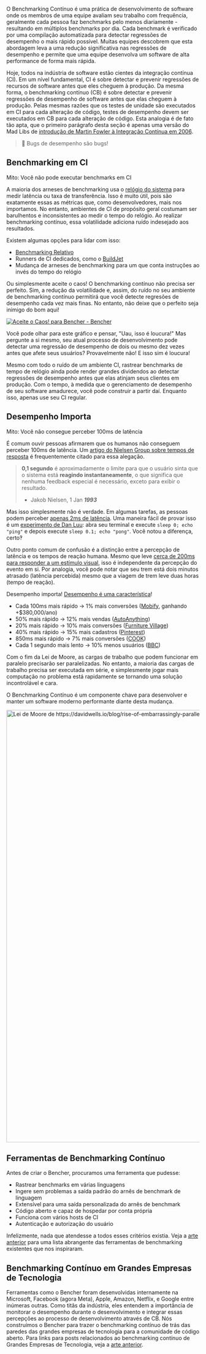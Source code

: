 O Benchmarking Contínuo é uma prática de desenvolvimento de software onde os membros de uma equipe avaliam seu trabalho com frequência,
geralmente cada pessoa faz benchmarks pelo menos diariamente - resultando em múltiplos benchmarks por dia.
Cada benchmark é verificado por uma compilação automatizada para detectar regressões de desempenho o mais rápido possível.
Muitas equipes descobrem que esta abordagem leva a uma redução significativa nas regressões de desempenho
e permite que uma equipe desenvolva um software de alta performance de forma mais rápida.

Hoje, todos na indústria de software estão cientes da integração contínua (CI).
Em um nível fundamental, CI é sobre detectar e prevenir regressões de recursos de software antes que eles cheguem à produção.
Da mesma forma, o benchmarking contínuo (CB) é sobre detectar e prevenir regressões de desempenho de software antes que elas cheguem à produção.
Pelas mesmas razões que os testes de unidade são executados em CI para cada alteração de código,
testes de desempenho devem ser executados em CB para cada alteração de código.
Esta analogia é de fato tão apta, que o primeiro parágrafo desta seção é apenas uma versão do Mad Libs de [introdução de Martin Fowler à Integração Contínua em 2006](https://martinfowler.com/articles/continuousIntegration.html).

> 🐰 Bugs de desempenho são bugs!

## Benchmarking em CI

Mito: Você não pode executar benchmarks em CI

A maioria dos arneses de benchmarking usa o [relógio do sistema](https://en.wikipedia.org/wiki/Elapsed_real_time) para medir latência ou taxa de transferência.
Isso é muito útil, pois são exatamente essas as métricas que, como desenvolvedores, mais nos importamos.
No entanto, ambientes de CI de propósito geral costumam ser barulhentos e inconsistentes ao medir o tempo do relógio.
Ao realizar benchmarking contínuo, essa volatilidade adiciona ruído indesejado aos resultados.

Existem algumas opções para lidar com isso:
- [Benchmarking Relativo](/docs/pt/how-to/track-benchmarks)
- Runners de CI dedicados, como o [BuildJet](https://buildjet.com)
- Mudança de arneses de benchmarking para um que conta instruções ao invés do tempo do relógio

Ou simplesmente aceite o caos! O benchmarking contínuo não precisa ser perfeito.
Sim, a redução da volatilidade e, assim, do ruído no seu ambiente de benchmarking contínuo permitirá que você detecte regresões de desempenho cada vez mais finas.
No entanto, não deixe que o perfeito seja inimigo do bom aqui!

<a href="https://bencher.dev/perf/bencher?key=true&metric_kinds=4358146b-b647-4869-9d24-bd22bb0c49b5&branches=619d15ed-0fbd-4ccb-86cb-fddf3124da29&tab=benchmarks&testbeds=0d991aac-b241-493a-8b0f-8d41419455d2&benchmarks=1db23e93-f909-40aa-bf42-838cc7ae05f5"><img src="https://api.bencher.dev/v0/projects/bencher/perf/img?branches=619d15ed-0fbd-4ccb-86cb-fddf3124da29&testbeds=0d991aac-b241-493a-8b0f-8d41419455d2&benchmarks=1db23e93-f909-40aa-bf42-838cc7ae05f5&metric_kinds=4358146b-b647-4869-9d24-bd22bb0c49b5&title=Embrace+the+Chaos%21" title="Aceite o Caos!" alt="Aceite o Caos! para Bencher - Bencher" /></a>

Você pode olhar para este gráfico e pensar, "Uau, isso é loucura!" Mas pergunte a si mesmo, seu atual processo de desenvolvimento pode detectar uma regressão de desempenho de dois ou mesmo dez vezes antes que afete seus usuários? Provavelmente não! E isso sim é loucura!

Mesmo com todo o ruído de um ambiente CI, rastrear benchmarks de tempo de relógio ainda pode render grandes dividendos ao detectar regressões de desempenho antes que elas atinjam seus clientes em produção.
Com o tempo, à medida que o gerenciamento de desempenho de seu software amadurece, você pode construir a partir daí.
Enquanto isso, apenas use seu CI regular.

## Desempenho Importa

Mito: Você não consegue perceber 100ms de latência

É comum ouvir pessoas afirmarem que os humanos não conseguem perceber 100ms de latência.
Um [artigo do Nielsen Group sobre tempos de resposta](https://www.nngroup.com/articles/response-times-3-important-limits/) é frequentemente citado para essa alegação.

> **0,1 segundo** é aproximadamente o limite para que o usuário sinta que o sistema está **reagindo instantaneamente**, o que significa que nenhuma feedback especial é necessário, exceto para exibir o resultado.
>
> - Jakob Nielsen, 1 Jan __*1993*__

Mas isso simplesmente não é verdade.
Em algumas tarefas, as pessoas podem perceber [apenas 2ms de latência](https://pdfs.semanticscholar.org/386a/15fd85c162b8e4ebb6023acdce9df2bd43ee.pdf).
Uma maneira fácil de provar isso é um [experimento de Dan Luu](https://danluu.com/input-lag/#appendix-why-measure-latency): abra seu terminal e execute `sleep 0; echo "ping"` e depois execute `sleep 0.1; echo "pong"`. Você notou a diferença, certo‽

Outro ponto comum de confusão é a distinção entre a percepção de latência e os tempos de reação humana. Mesmo que leve [cerca de 200ms para responder a um estímulo visual](https://humanbenchmark.com/tests/reactiontime), isso é independente da percepção do evento em si. Por analogia, você pode notar que seu trem está dois minutos atrasado (latência percebida) mesmo que a viagem de trem leve duas horas (tempo de reação).

Desempenho importa! [Desempenho é uma característica](https://blog.codinghorror.com/performance-is-a-feature)!

- Cada 100ms mais rápido → 1% mais conversões ([Mobify](https://web.dev/why-speed-matters/), ganhando +$380,000/ano)
- 50% mais rápido → 12% mais vendas ([AutoAnything](https://www.digitalcommerce360.com/2010/08/19/web-accelerator-revs-conversion-and-sales-autoanything/))
- 20% mais rápido → 10% mais conversões ([Furniture Village](https://www.thinkwithgoogle.com/intl/en-gb/marketing-strategies/app-and-mobile/furniture-village-and-greenlight-slash-page-load-times-boosting-user-experience/))
- 40% mais rápido → 15% mais cadastros ([Pinterest](https://medium.com/pinterest-engineering/driving-user-growth-with-performance-improvements-cfc50dafadd7))
- 850ms mais rápido → 7% mais conversões ([COOK](https://web.dev/why-speed-matters/))
- Cada 1 segundo mais lento → 10% menos usuários ([BBC](https://www.creativebloq.com/features/how-the-bbc-builds-websites-that-scale))

Com o fim da Lei de Moore, as cargas de trabalho que podem funcionar em paralelo precisarão ser paralelizadas.
No entanto, a maioria das cargas de trabalho precisa ser executada em série,
e simplesmente jogar mais computação no problema está rapidamente se tornando uma solução incontrolável e cara.

O Benchmarking Contínuo é um componente chave para desenvolver e manter
um software moderno performante diante desta mudança.

<div class="content has-text-centered">
<img
    src="https://s3.amazonaws.com/public.bencher.dev/moores_law.jpg"
    width="2124"
    height="1128"
    alt="Lei de Moore de https://davidwells.io/blog/rise-of-embarrassingly-parallel-serverless-compute"
/>
</div>

## Ferramentas de Benchmarking Contínuo

Antes de criar o Bencher, procuramos uma ferramenta que pudesse:

- Rastrear benchmarks em várias linguagens
- Ingere sem problemas a saída padrão do arnês de benchmark de linguagem
- Extensível para uma saída personalizada do arnês de benchmark
- Código aberto e capaz de hospedar por conta própria
- Funciona com vários hosts de CI
- Autenticação e autorização do usuário

Infelizmente, nada que atendesse a todos esses critérios existia.
Veja a [arte anterior](/docs/pt/reference/prior-art) para uma lista abrangente das ferramentas de benchmarking existentes que nos inspiraram.

## Benchmarking Contínuo em Grandes Empresas de Tecnologia

Ferramentas como o Bencher foram desenvolvidas internamente na
Microsoft, Facebook (agora Meta), Apple, Amazon, Netflix, e Google entre inúmeras outras.
Como titãs da indústria, eles entendem a importância de monitorar o desempenho durante o desenvolvimento
e integrar essas percepções ao processo de desenvolvimento através de CB.
Nós construímos o Bencher para trazer o benchmarking contínuo de trás das paredes das grandes empresas de tecnologia para a comunidade de código aberto.
Para links para posts relacionados ao benchmarking contínuo de Grandes Empresas de Tecnologia, veja a [arte anterior](/docs/pt/reference/prior-art).
